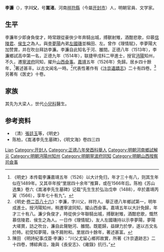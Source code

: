 '''李濂'''（{{bd|1488年||1566年||Li李}}），字'''川父'''，号'''嵩渚'''。河南[[祥符縣|祥符縣]]（今屬[[开封市|开封市]]）人，明朝官員、文学家。

==生平==
李濂年少即身負俊才，時常跟從豪俠少年奔騎出城，搏獸射雉，酒酣悲歌，仰慕[[信陵君|信陵君]]、[[侯生|侯生]]之為人。與[[李夢陽|李夢陽]]內弟[[左國璣|左國璣]]並稱田、左。曾作《理情賦》，李夢陽大加赞賞，并在吹台拜訪李濂。李濂自此知名于河、雒間。正德八年（1513年），李濂鄉試高中第一名，正德九年（1514年），联捷甲戌科二甲進士，授官[[沔陽|沔陽]]知州，不久，遷[[寧波府|寧波府]]同知，擢升[[山西|山西]][[僉事|僉事]]。[[嘉靖|嘉靖]]五年（1526年）免歸。居乡四十餘年，<ref>《明史》本传载李濂嘉靖五年（1526）以大计免归，年才三十有八，则其生年似在1489年。又其卒年按“里居四十余年”推算，或在1566年后。陈柏《苏山选集》卷六《嵩渚李先生墓碑》记载“先生生於弘治戊申（1488），卒於嘉靖丙寅（1566），享年七十有九”。</ref>著述甚丰。以古文闻名一時。<ref>《明史·[[s:明史/卷286|卷二百八十六]]》：李濂，字川父，祥符人。舉正德八年鄉試第一，明年成進士。授沔陽知州，稍遷寧波同知，擢山西僉事。嘉靖五年以大計免歸，年才三十有八。濂少負俊才，時從俠少年聯騎出城，搏獸射雉，酒酣悲歌，慨然慕信陵君、侯生之為人。一日作《理情賦》，友人左國璣持以示李夢陽，夢陽大嗟賞，訪之吹台，濂自此聲馳河、雒間。既罷歸，益肆力於學，遂以古文名於時。初受知夢陽，後不屑附和。里居四十餘年，著述甚富。</ref>代表性著作有《[[汴京遺蹟志|汴京遺蹟志]]》二十有四卷。<ref>陳田 《明詩紀事戊簽·李濂》：“川父尤留心鄉邦故實，所著《汴京遺跡志》二十四卷，博綜典洽，幾與《長安志》、《雍錄》抗行。”</ref>另著有《医史》十卷。

== 家族 ==
其先为大梁人，世代[[小兒科|小兒科]]醫生。

== 参考资料 ==
{{reflist}}
*（清）[[張廷玉|張廷玉]]等，《明史》
*陈柏，《嵩渚李先生墓碑》，《明文海》卷四三四

{{正德九年甲戌科殿試金榜}}
{{Authority control}}

{{DEFAULTSORT:Li李}}
[[Category:李姓|Lian]]
[[Category:开封人|Category:开封人]]
[[Category:正德八年癸酉科舉人|Category:正德八年癸酉科舉人]]
[[Category:明朝河南鄉試解元|Category:明朝河南鄉試解元]]
[[Category:明朝沔陽州知州|Category:明朝沔陽州知州]]
[[Category:明朝寧波府同知|Category:明朝寧波府同知]]
[[Category:明朝山西按察司僉事|Category:明朝山西按察司僉事]]